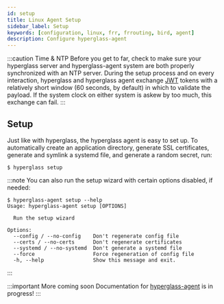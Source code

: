 ```yaml
---
id: setup
title: Linux Agent Setup
sidebar_label: Setup
keywords: [configuration, linux, frr, frrouting, bird, agent]
description: Configure hyperglass-agent
---
```


:::caution Time & NTP
Before you get to far, check to make sure your hyperglass server and hyperglass-agent system are both properly synchronized with an NTP server. During the setup process and on every interaction, hyperglass and hyperglass agent exchange [JWT](https://jwt.io/) tokens with a relatively short window (60 seconds, by default) in which to validate the payload. If the system clock on either system is askew by too much, this exchange can fail.
:::

## Setup

Just like with hyperglass, the hyperglass agent is easy to set up. To automatically create an application directory, generate SSL certificates, generate and symlink a systemd file, and generate a random secret, run:

```shell-session
$ hyperglass setup
```

:::note
You can also run the setup wizard with certain options disabled, if needed:

```shell-session
$ hyperglass-agent setup --help
Usage: hyperglass-agent setup [OPTIONS]

  Run the setup wizard

Options:
  --config / --no-config    Don't regenerate config file
  --certs / --no-certs      Don't regenerate certificates
  --systemd / --no-systemd  Don't generate a systemd file
  --force                   Force regeneration of config file
  -h, --help                Show this message and exit.
```

:::

:::important More coming soon
Documentation for [hyperglass-agent](https://github.com/checktheroads/hyperglass-agent) is in progress!
:::
